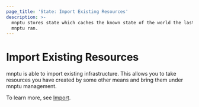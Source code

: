 ```yaml
---
page_title: 'State: Import Existing Resources'
description: >-
  mnptu stores state which caches the known state of the world the last time
  mnptu ran.
---
```


# Import Existing Resources

mnptu is able to import existing infrastructure. This allows you to take
resources you have created by some other means and bring them under mnptu management.

To learn more, see [Import](/mnptu/language/import).
